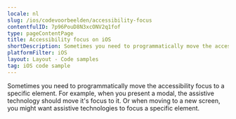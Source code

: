 ```yaml
---
locale: nl
slug: /ios/codevoorbeelden/accessibility-focus
contentfulID: 7p96PouD8N3xcONV2q1fof
type: pageContentPage
title: Accessibility focus on iOS
shortDescription: Sometimes you need to programmatically move the accessibility focus to a specific element.
platformFilter: iOS
layout: Layout - Code samples
tag: iOS code sample
---
```


Sometimes you need to programmatically move the accessibility focus to a specific element. For example, when you present a modal, the assistive technology should move it's focus to it. Or when moving to a new screen, you might want assistive technologies to focus a specific element.

<CodeSample id="accessibility-focus" locale="nl" platform="ios"/>